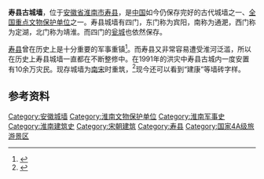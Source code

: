 {{文物保护单位
| 级别 = 全国
| 名称 = 寿县古城墙
| 图片 = [[File:Tongfei_Gate,_Shou_County.jpg|250px]]
| 说明 = 通淝门
| 编号 = 5-322
| 分类 = 古建筑
| 时代 = [[宋朝|宋]]-[[清朝|清]]
| 所在 = [[安徽省|安徽省]][[淮南市|淮南市]][[寿县|寿县]]
| 登录 = 2001年
| Cat = 安徽全国重点文物保护单位
}}
'''寿县古城墙'''，位于[[安徽省|安徽省]][[淮南市|淮南市]][[寿县|寿县]]，是[[中华人民共和国|中国]]如今仍保存完好的古代城墙之一、[[全国重点文物保护单位|全国重点文物保护单位]]之一。寿县城墙有四门，东门称为宾阳，南称为通淝，西门称为定湖，北门称为靖淮。而四门的[[瓮城|瓮城]]也依然保存。

[[寿县|寿县]]曾在历史上是十分重要的军事重镇<ref>{{Cite web |url=http://news.xinmin.cn/rollnews/2009/12/03/3022585.html |title=省旅游局《难忘安徽》摄制组到寿县拍摄古城墙 |access-date=2009-12-05 |archive-date=2016-03-04 |archive-url=https://web.archive.org/web/20160304194557/http://news.xinmin.cn/rollnews/2009/12/03/3022585.html |dead-url=no }}</ref>。而寿县又非常容易遭受淮河泛滥，所以在历史上寿县城墙一直都在不断整修中。在1991年的洪灾中寿县古城内一度安置有10余万灾民。现存城墙为[[南宋|南宋]]时重筑，<ref>{{cite web |url=http://travelguide.tripc.com/travel_intro_5913/ |title=寿县古城墙 |publisher=阳光旅行网 |date= |accessdate=2009年12月5日 |deadurl=yes |archiveurl=https://web.archive.org/web/20080907083615/http://travelguide.tripc.com/travel_intro_5913/ |archivedate=2008年9月7日 }}</ref>现今还可以看到“建康”等墙砖字样。

==参考资料==
{{reflist}}

{{安徽省境内的古城墙}}
{{安徽全国重点文物保护单位}}

[[Category:安徽城墙|Category:安徽城墙]]
[[Category:淮南文物保护单位|Category:淮南文物保护单位]]
[[Category:淮南军事史|Category:淮南军事史]]
[[Category:淮南建筑史|Category:淮南建筑史]]
[[Category:宋朝建筑|Category:宋朝建筑]]
[[Category:寿县|Category:寿县]]
[[Category:国家4A级旅游景区|Category:国家4A级旅游景区]]